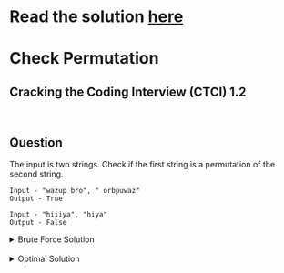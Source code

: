 # Read the solution [here](https://quastor.org/cracking-the-coding-interview/arrays-and-strings/check-permutation)

# Check Permutation

## Cracking the Coding Interview (CTCI) 1.2

<br />

## Question

The input is two strings. Check if the first string is a permutation of the second string.

```
Input - "wazup bro", " orbpuwaz"
Output - True

Input - "hiiiya", "hiya"
Output - False
```

<details>
  <summary>Brute Force Solution</summary>

<br />

Sort the characters in both strings. Then, check if the strings are equivalent. 

<br />

If they are, that means that they consist of the same characters and are a permutation of each other.

<br />

The time complexity is $$O(n \log n)$$ since we're sorting the characters in both strings. The space complexity is $$O(n)$$ since we're creating new strings for `s1` and `s2`.

```python
def checkPermutation(s1, s2):
    s1, s2 = sorted(s1), sorted(s2)
    return s1 == s2
```

</details>

<br />

<details>
  <summary>Optimal Solution</summary>

1. Create a dictionary
2. Iterate through the first string
   - if the char is in the dictionary, increment 1 to it's value
   - if the char is not in the dictionary, set it's value to 1

After the iteration ends, we will a dictionary where the keys are the letters in the first string, and the values are the number of times that letter appears in the first string.

Now, we iterate through the second string and _subtract_ 1 for each character from our dictionary's values. If we come across a character that's not in our dictionary we can immediately return False, since the two strings would have all the same characters if they were permutations.

3. Iterate through the second string

   - if the char is in the dictionary, decrement 1
   - if the char is not in the dictionary, return `False`

   Check if the value in the dictionary for the char is 0. If it is, delete the char from the dictionary, since we're done comparing the counts for that char between both strings.

4. return `True` if the length of the dictionary is 0. That means that all the chars in the first string had an equivalent count in the second string and that the second string didn't have any extra chars that weren't in the first string.

```python
def checkPermutation(s1, s2):
    count = {}
    for i in s1:
        count[i] = count.get(i, 0) + 1
    for i in s2:
        if i in count:
            count[i] -= 1
            if count[i] == 0:
                del count[i]
        else:
            return False
    return len(count) == 0
```

The time complexity is $$O(n)$$. The space complexity is $$O(n)$$.

</details>
